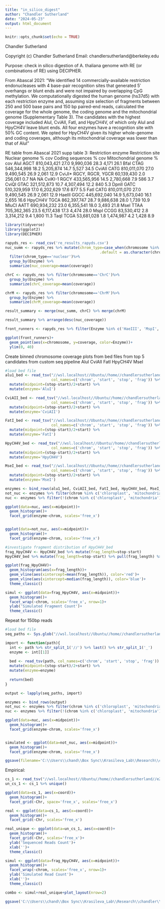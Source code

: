 ```yaml
---
title: "in_silico_digest"
author: "Chandler Sutherland"
date: "2024-05-23"
output: html_document
---
```


```r
knitr::opts_chunk$set(echo = TRUE)
```

Chandler Sutherland

Copyright (c) Chandler Sutherland Email: chandlersutherland@berkeley.edu

Purpose: check in silico digestion of A. thaliana genome with RE (or combinations of RE) using DECIPHER. 

From Abascal 2021: "We identified 14 commercially-available restriction endonucleases with 4 base-pair recognition sites that generated 5′ overhangs or blunt ends and were not impaired by overlapping CpG methylation. We computationally digested the human genome (hs37d5) with each restriction enzyme and, assuming size selection of fragments between 250 and 500 base pairs and 150 bp paired-end reads, calculated the coverage for the whole genome, the coding genome and the mitochondrial genome (Supplementary Table 3). The candidates with the highest coverage included AluI, CviAII, FatI, and HpyCH4V, of which only AluI and HpyCH4V leave blunt ends. All four enzymes have a recognition site with 50% GC content. We opted for HpyCH4V given its higher whole-genome and coding coverages, although its mitochondrial coverage was lower than that of AluI" 

RE table from Abascal 2021 supp table 3: 
Restriction enzyme	Restriction site	Nuclear genome	% cov	Coding sequences	% cov	Mitochondrial genome	% cov
AluI	AGCT     	 810,043,421 	27.0	 9,990,036 	28.3	 4,171 	26.1
BfaI	CTAG     	 546,344,998 	18.2	 5,205,874 	14.7	 5,527 	34.5
CviAII	CATG     	 810,011,070 	27.0	 9,490,545 	26.9	 2,061 	12.9
CviJI*	RGCY, RGCR, YGCR	 60,139,430 	2.0	 256,061 	0.7	 NA 	NA
CviKI-1	RGCY	 433,565,956 	14.5	 2,780,668 	7.9	 586 	3.7
CviQI	GTAC    	 321,512,873 	10.7	 4,307,494 	12.2	 840 	5.3
DpnII	GATC     	 510,329,959 	17.0	 6,202,629 	17.6	 877 	5.5
FatI	CATG     	 810,011,070 	27.0	 9,490,545 	26.9	 2,061 	12.9
HaeIII	GGCC     	 445,692,040 	14.9	 5,673,040 	16.1	 2,655 	16.6
HpyCH4V	TGCA	 862,397,747 	28.7	 9,886,638 	28.0	 1,739 	10.9
MluCI	AATT     	 690,934,232 	23.0	 6,355,541 	18.0	 3,493 	21.8
MseI	TTAA     	 705,362,365 	23.5	 6,117,438 	17.3	 4,474 	28.0
MspI	CCGG     	 83,530,412 	2.8	 3,314,212 	9.4	 1,800 	11.3
TaqI	TCGA     	 53,681,028 	1.8	 1,474,987 	4.2	 1,428 	8.9

```r
library(tidyverse)
library(ggplot2)
library(DECIPHER)
```
```r
rapyds_res <- read_csv('re_results_rapyds.csv')
nuc_summ <- rapyds_res %>% mutate(chrom_type=case_when(chromosome %in% c('Chr1', 'Chr2', 'Chr3', 'Chr4', 'Chr5') ~ 'nuclear', 
                                           .default = as.character(chromosome))) %>%
  filter(chrom_type=='nuclear')%>%
  group_by(Enzyme) %>% 
  summarize(nuc_coverage=mean(coverage))

chrC <- rapyds_res %>% filter(chromosome=='ChrC')%>%
  group_by(Enzyme) %>% 
  summarize(chrC_coverage=mean(coverage))

chrM <- rapyds_res %>% filter(chromosome=='ChrM')%>%
  group_by(Enzyme) %>% 
  summarize(chrM_coverage=mean(coverage))

result_summary <- merge(nuc_summ, chrC) %>% merge(chrM)

result_summary %>% arrange(desc(nuc_coverage))

front_runners <- rapyds_res %>% filter(Enzyme %in% c('HaeIII', 'MspI', 'CviQI'))
```


```r
ggplot(front_runners)+
  geom_point(aes(x=chromosome, y=coverage, color=Enzyme))+
  ylim(0, 40)
```
Create binned chromosome coverage plots from bed files from top 5 candidates from custom seq pipeline 
AluI
CviAII
FatI
HpyCH4V
MseI 
```r
#load bed file 
alu1_bed <- read_tsv("//wsl.localhost//Ubuntu//home//chandlersutherland//e19_scratch//re_digest//AluI.bed", 
                     col_names=c('chrom', 'start', 'stop', 'frag')) %>%
  mutate(midpoint=(stop-start)/2+start) %>%
  mutate(enzyme='AluI')

CviAII_bed <- read_tsv("//wsl.localhost//Ubuntu//home//chandlersutherland//e19_scratch//re_digest//CviAII.bed", 
                     col_names=c('chrom', 'start', 'stop', 'frag')) %>%
  mutate(midpoint=(stop-start)/2+start) %>%
  mutate(enzyme='CviAII')

FatI_bed <- read_tsv("//wsl.localhost//Ubuntu//home//chandlersutherland//e19_scratch//re_digest//FatI.bed", 
                     col_names=c('chrom', 'start', 'stop', 'frag')) %>%
  mutate(midpoint=(stop-start)/2+start) %>%
  mutate(enzyme='FatI')

HpyCH4V_bed <- read_tsv("//wsl.localhost//Ubuntu//home//chandlersutherland//e19_scratch//re_digest//HpyCH4V.bed", 
                     col_names=c('chrom', 'start', 'stop', 'frag')) %>%
  mutate(midpoint=(stop-start)/2+start) %>%
  mutate(enzyme='HpyCH4V')

MseI_bed <- read_tsv("//wsl.localhost//Ubuntu//home//chandlersutherland//e19_scratch//re_digest//MseI.bed", 
                     col_names=c('chrom', 'start', 'stop', 'frag')) %>%
  mutate(midpoint=(stop-start)/2+start) %>%
  mutate(enzyme='MseI')

enzymes <- bind_rows(alu1_bed, CviAII_bed, FatI_bed, HpyCH4V_bed, MseI_bed)
not_nuc <- enzymes %>% filter(chrom %in% c('chloroplast', 'mitochondria'))
nuc <- enzymes %>% filter(!(chrom %in% c('chloroplast', 'mitochondria')))

ggplot(data=nuc, aes(x=midpoint))+
  geom_histogram()+
  facet_grid(enzyme~chrom, scales='free_x')


ggplot(data=not_nuc, aes(x=midpoint))+
  geom_histogram()+
  facet_grid(enzyme~chrom, scales='free_x')

```
```r
#investigate fragment distribution of HpyCH4V_bed 
frag_HpyCH4V <- HpyCH4V_bed %>% mutate(frag_length=stop-start)
HpyCH4V_bed %>% mutate(frag_length=stop-start) %>% pull(frag_length) %>% sum()

ggplot(frag_HpyCH4V)+
  geom_histogram(aes(x=frag_length))+
  geom_vline(aes(xintercept=mean(frag_length)), color='red')+
  geom_vline(aes(xintercept=median(frag_length)), color='blue')+
  theme_classic()
```

```r
simul <- ggplot(data=frag_HpyCH4V, aes(x=midpoint))+
  geom_histogram()+
  facet_wrap(~chrom, scales='free_x', nrow=1)+
  ylab('Simulated Fragment Count')+
  theme_classic()
```



Repeat for 150bp reads 

```r
#load bed file 
seq_paths <- Sys.glob("//wsl.localhost//Ubuntu//home//chandlersutherland//e19_scratch//re_digest//*_seq.bed")

import <- function(path){
  int <- path %>% str_split_1('//') %>% last() %>% str_split_1('_')
  enzyme <- int[[1]]
  
  bed <- read_tsv(path, col_names=c('chrom', 'start', 'stop', 'frag')) %>%
  mutate(midpoint=(stop-start)/2+start) %>%
  mutate(enzyme=enzyme)
  
  return(bed)
}

output <- lapply(seq_paths, import)

enzymes <- bind_rows(output)
not_nuc <- enzymes %>% filter(chrom %in% c('chloroplast', 'mitochondria'))
nuc <- enzymes %>% filter(!(chrom %in% c('chloroplast', 'mitochondria')))

ggplot(data=nuc, aes(x=midpoint))+
  geom_histogram()+
  facet_grid(enzyme~chrom, scales='free_x')


simulated <- ggplot(data=not_nuc, aes(x=midpoint))+
  geom_histogram()+
  facet_grid(enzyme~chrom, scales='free_x')

ggsave(filename='C:\\Users\\chand\\Box Sync\\Krasileva_Lab\\Research\\chandler\\Krasileva Lab\\Outputs\\NLR Features Paper\\EMBO Submission\\Figure Panels\\fig_5b.svg', plot=simulated, dpi=1000, width=8.5,  height=3, units='in')
```

Empirical: 
```r
cs_1 <- read_tsv("//wsl.localhost//Ubuntu//home//chandlersutherland//e20_scratch//CS_1.tsv", col_names=c('read_id', 'X', 'Chr', 'coord')) %>% subset(select=c('Chr', 'coord')) #%>% unique()
un_cs_1 <- cs_1 %>% unique()
```
```r
ggplot(data=cs_1, aes(x=coord))+
  geom_histogram()+
  facet_grid(~Chr, space='free_x', scales='free_x')
```


```r
real <- ggplot(data=cs_1, aes(x=coord))+
  geom_histogram()+
  facet_grid(~Chr, scales='free_x')

real_unique <- ggplot(data=un_cs_1, aes(x=coord))+
  geom_histogram()+
  facet_grid(~Chr, scales='free_x')+
  ylab('Sequenced Reads Count')+
  xlab('')+
  theme_classic()

simul <- ggplot(data=frag_HpyCH4V, aes(x=midpoint))+
  geom_histogram()+
  facet_wrap(~chrom, scales='free_x', nrow=1)+
  ylab('Simulated Read Count')+
  xlab('')+
  theme_classic()

combo <- simul+real_unique+plot_layout(nrow=2)

ggsave('C:\\Users\\chand\\Box Sync\\Krasileva_Lab\\Research\\chandler\\Krasileva Lab\\Outputs\\UK 2024\\re_reads_plot.jpg', combo, width = 10, height= 4, units='in')
```

